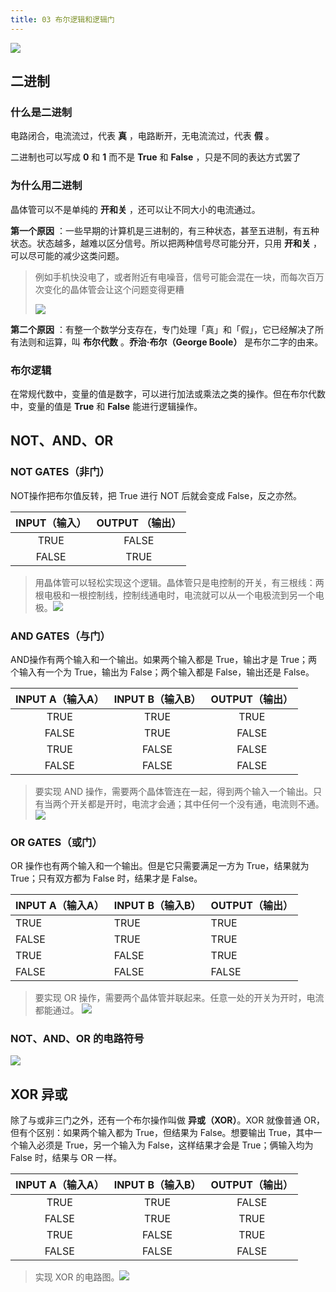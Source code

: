 ```yaml
---
title: 03 布尔逻辑和逻辑门
---
```


![](./目录.png)
<BVideo src="BV1EW411u7th" p="3" />

## 二进制

### 什么是二进制

电路闭合，电流流过，代表 **真** ，电路断开，无电流流过，代表 **假** 。

二进制也可以写成 **0** 和 **1** 而不是 **True** 和 **False** ，只是不同的表达方式罢了

### 为什么用二进制

晶体管可以不是单纯的 **开和关** ，还可以让不同大小的电流通过。

**第一个原因** ：一些早期的计算机是三进制的，有三种状态，甚至五进制，有五种状态。状态越多，越难以区分信号。所以把两种信号尽可能分开，只用 **开和关** ，可以尽可能的减少这类问题。

> 例如手机快没电了，或者附近有电噪音，信号可能会混在一块，而每次百万次变化的晶体管会让这个问题变得更糟
>
> ![](./为什么用二进制.png)

​**第二个原因** ：有整一个数学分支存在，专门处理「真」和「假」，它已经解决了所有法则和运算，叫 **布尔代数** 。**乔治·布尔（George Boole）** 是布尔二字的由来。

### 布尔逻辑

在常规代数中，变量的值是数字，可以进行加法或乘法之类的操作。但在布尔代数中，变量的值是 **True** 和 **False** 能进行逻辑操作。


## NOT、AND、OR

### NOT GATES（非门）

NOT操作把布尔值反转，把 True 进行 NOT 后就会变成 False，反之亦然。

  | INPUT（输入） | OUTPUT （输出） |
  | :-----------: | :-------------: |
  |     TRUE      |      FALSE      |
  |     FALSE     |      TRUE       |

> 用晶体管可以轻松实现这个逻辑。晶体管只是电控制的开关，有三根线：两根电极和一根控制线，控制线通电时，电流就可以从一个电极流到另一个电极。![](./NOT.png)

### AND GATES（与门）

AND操作有两个输入和一个输出。如果两个输入都是 True，输出才是 True；两个输入有一个为 True，输出为 False；两个输入都是 False，输出还是 False。

  | INPUT A（输入A） | INPUT B（输入B） | OUTPUT（输出） |
  | :--------------: | :--------------: | :------------: |
  |       TRUE       |       TRUE       |      TRUE      |
  |      FALSE       |       TRUE       |     FALSE      |
  |       TRUE       |      FALSE       |     FALSE      |
  |      FALSE       |      FALSE       |     FALSE      |

> 要实现 AND 操作，需要两个晶体管连在一起，得到两个输入一个输出。只有当两个开关都是开时，电流才会通；其中任何一个没有通，电流则不通。![](./AND.png)

### OR GATES（或门）

OR 操作也有两个输入和一个输出。但是它只需要满足一方为 True，结果就为 True；只有双方都为 False 时，结果才是 False。

  | INPUT A（输入A） | INPUT B（输入B） | OUTPUT（输出） |
  | ---------------- | ---------------- | -------------- |
  | TRUE             | TRUE             | TRUE           |
  | FALSE            | TRUE             | TRUE           |
  | TRUE             | FALSE            | TRUE           |
  | FALSE            | FALSE            | FALSE          |

> 要实现 OR 操作，需要两个晶体管并联起来。任意一处的开关为开时，电流都能通过。
> ![](./OR.png)

### NOT、AND、OR 的电路符号

  ![](./符号.png)

## XOR 异或

除了与或非三门之外，还有一个布尔操作叫做 **异或（XOR）**。XOR 就像普通 OR，但有个区别：如果两个输入都为 True，但结果为 False。想要输出 True，其中一个输入必须是 True，另一个输入为 False，这样结果才会是 True；俩输入均为 False 时，结果与 OR 一样。

| INPUT A（输入A） | INPUT B（输入B） | OUTPUT（输出） |
| :--------------: | :--------------: | :------------: |
|       TRUE       |       TRUE       |     FALSE      |
|      FALSE       |       TRUE       |      TRUE      |
|       TRUE       |      FALSE       |      TRUE      |
|      FALSE       |      FALSE       |     FALSE      |

> 实现 XOR 的电路图。![](./XOR.png)
